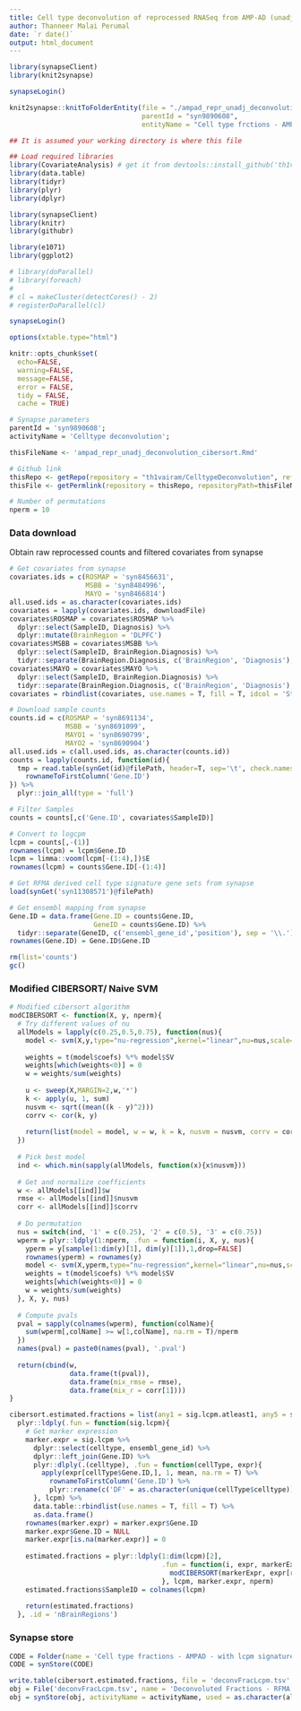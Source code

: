 ```yaml
---
title: Cell type deconvolution of reprocessed RNASeq from AMP-AD (unadjusted - with RFMA signatures using cibersort)
author: Thanneer Malai Perumal
date: `r date()`
output: html_document
---
```

```r
library(synapseClient)
library(knit2synapse)

synapseLogin()

knit2synapse::knitToFolderEntity(file = "./ampad_repr_unadj_deconvolution_cibersort.Rmd",
                                 parentId = "syn9890608",
                                 entityName = "Cell type frctions - AMPAD - with lcpm signatures - using cibersort")
```

```r
## It is assumed your working directory is where this file

## Load required libraries
library(CovariateAnalysis) # get it from devtools::install_github('th1vairam/CovariateAnalysis@dev')
library(data.table)
library(tidyr)
library(plyr)
library(dplyr)

library(synapseClient)
library(knitr)
library(githubr)

library(e1071)
library(ggplot2)

# library(doParallel)
# library(foreach)
# 
# cl = makeCluster(detectCores() - 2)
# registerDoParallel(cl)

synapseLogin()

options(xtable.type="html")

knitr::opts_chunk$set(
  echo=FALSE,
  warning=FALSE,
  message=FALSE,
  error = FALSE,
  tidy = FALSE,
  cache = TRUE)
```

```r
# Synapse parameters
parentId = 'syn9890608';
activityName = 'Celltype deconvolution';

thisFileName <- 'ampad_repr_unadj_deconvolution_cibersort.Rmd'

# Github link
thisRepo <- getRepo(repository = "th1vairam/CelltypeDeconvolution", ref="branch", refName='deconvolute')
thisFile <- getPermlink(repository = thisRepo, repositoryPath=thisFileName)

# Number of permutations
nperm = 10
```
### Data download
Obtain raw reprocessed counts and filtered covariates from synapse
```r
# Get covariates from synapse
covariates.ids = c(ROSMAP = 'syn8456631',
                   MSBB = 'syn8484996',
                   MAYO = 'syn8466814')
all.used.ids = as.character(covariates.ids)
covariates = lapply(covariates.ids, downloadFile)
covariates$ROSMAP = covariates$ROSMAP %>%
  dplyr::select(SampleID, Diagnosis) %>%
  dplyr::mutate(BrainRegion = 'DLPFC')
covariates$MSBB = covariates$MSBB %>%
  dplyr::select(SampleID, BrainRegion.Diagnosis) %>%
  tidyr::separate(BrainRegion.Diagnosis, c('BrainRegion', 'Diagnosis'), sep = '\\.')
covariates$MAYO = covariates$MAYO %>%
  dplyr::select(SampleID, BrainRegion.Diagnosis) %>%
  tidyr::separate(BrainRegion.Diagnosis, c('BrainRegion', 'Diagnosis'), sep = '\\.')
covariates = rbindlist(covariates, use.names = T, fill = T, idcol = 'Study')

# Download sample counts
counts.id = c(ROSMAP = 'syn8691134',
              MSBB = 'syn8691099',
              MAYO1 = 'syn8690799', 
              MAYO2 = 'syn8690904')
all.used.ids = c(all.used.ids, as.character(counts.id))
counts = lapply(counts.id, function(id){
  tmp = read.table(synGet(id)@filePath, header=T, sep='\t', check.names = F, row.names = 1) %>%
    rownameToFirstColumn('Gene.ID')
}) %>%
  plyr::join_all(type = 'full')

# Filter Samples
counts = counts[,c('Gene.ID', covariates$SampleID)]

# Convert to logcpm
lcpm = counts[,-(1)]
rownames(lcpm) = lcpm$Gene.ID
lcpm = limma::voom(lcpm[-(1:4),])$E
rownames(lcpm) = counts$Gene.ID[-(1:4)]

# Get RFMA derived cell type signature gene sets from synapse
load(synGet('syn11308571')@filePath)

# Get ensembl mapping from synapse
Gene.ID = data.frame(Gene.ID = counts$Gene.ID,
                     GeneID = counts$Gene.ID) %>%
  tidyr::separate(GeneID, c('ensembl_gene_id','position'), sep = '\\.')
rownames(Gene.ID) = Gene.ID$Gene.ID

rm(list='counts')
gc()
```
### Modified CIBERSORT/ Naive SVM
```r
# Modified cibersort algorithm
modCIBERSORT <- function(X, y, nperm){
  # Try different values of nu
  allModels = lapply(c(0.25,0.5,0.75), function(nus){
    model <- svm(X,y,type="nu-regression",kernel="linear",nu=nus,scale=F)
    
    weights = t(model$coefs) %*% model$SV
    weights[which(weights<0)] = 0
    w = weights/sum(weights)
    
    u <- sweep(X,MARGIN=2,w,'*')
    k <- apply(u, 1, sum)
    nusvm <- sqrt((mean((k - y)^2)))
    corrv <- cor(k, y)
    
    return(list(model = model, w = w, k = k, nusvm = nusvm, corrv = corrv))
  })
    
  # Pick best model
  ind <- which.min(sapply(allModels, function(x){x$nusvm}))
    
  # Get and normalize coefficients
  w <- allModels[[ind]]$w
  rmse <- allModels[[ind]]$nusvm
  corr <- allModels[[ind]]$corrv
    
  # Do permutation
  nus = switch(ind, '1' = c(0.25), '2' = c(0.5), '3' = c(0.75))
  wperm = plyr::ldply(1:nperm, .fun = function(i, X, y, nus){
    yperm = y[sample(1:dim(y)[1], dim(y)[1]),1,drop=FALSE]
    rownames(yperm) = rownames(y)
    model <- svm(X,yperm,type="nu-regression",kernel="linear",nu=nus,scale=F)
    weights = t(model$coefs) %*% model$SV
    weights[which(weights<0)] = 0
    w = weights/sum(weights)
  }, X, y, nus)
  
  # Compute pvals
  pval = sapply(colnames(wperm), function(colName){
    sum(wperm[,colName] >= w[1,colName], na.rm = T)/nperm
  })  
  names(pval) = paste0(names(pval), '.pval')
  
  return(cbind(w,
               data.frame(t(pval)),
               data.frame(mix_rmse = rmse), 
               data.frame(mix_r = corr[1])))
}

cibersort.estimated.fractions = list(any1 = sig.lcpm.atleast1, any5 = sig.lcpm.atleast5) %>%
  plyr::ldply(.fun = function(sig.lcpm){
    # Get marker expression
    marker.expr = sig.lcpm %>%
      dplyr::select(celltype, ensembl_gene_id) %>%
      dplyr::left_join(Gene.ID) %>%
      plyr::dlply(.(celltype), .fun = function(cellType, expr){
        apply(expr[cellType$Gene.ID,], 1, mean, na.rm = T) %>%
          rownameToFirstColumn('Gene.ID') %>%
          plyr::rename(c('DF' = as.character(unique(cellType$celltype))))
      }, lcpm) %>%
      data.table::rbindlist(use.names = T, fill = T) %>%
      as.data.frame()
    rownames(marker.expr) = marker.expr$Gene.ID
    marker.expr$Gene.ID = NULL
    marker.expr[is.na(marker.expr)] = 0
    
    estimated.fractions = plyr::ldply(1:dim(lcpm)[2],
                                      .fun = function(i, expr, markerExpr, nperm){
                                        modCIBERSORT(markerExpr, expr[rownames(markerExpr),i,drop=FALSE], nperm)
                                      }, lcpm, marker.expr, nperm)
    estimated.fractions$SampleID = colnames(lcpm)
    
    return(estimated.fractions)
  }, .id = 'nBrainRegions')
```
### Synapse store
```r
CODE = Folder(name = 'Cell type fractions - AMPAD - with lcpm signatures - using cibersort', parentId = parentId)
CODE = synStore(CODE)

write.table(cibersort.estimated.fractions, file = 'deconvFracLcpm.tsv', sep = '\t', row.names = F, quote = F)
obj = File('deconvFracLcpm.tsv', name = 'Deconvoluted Fractions - RFMA - CIBERSORT', parentId = CODE$properties$id)
obj = synStore(obj, activityName = activityName, used = as.character(all.used.ids), executed = thisFile)
```